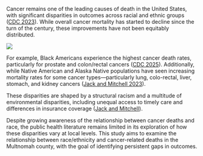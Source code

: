 Cancer remains one of the leading causes of death in the United States, with significant disparities in outcomes across racial and ethnic groups ([CDC 2023](https://www.cdc.gov/nchs/hus/topics/cancer-deaths.html)). While overall cancer mortality has started to decline since the turn of the century, these improvements have not been equitably distributed.

![](images/clipboard-1274355408.png)

For example, Black Americans experience the highest cancer death rates, particularly for prostate and colon/rectal cancers ([CDC 2025](https://www.cdc.gov/cancer/health-equity/african-american.html)). Additionally, while Native American and Alaska Native populations have seen increasing mortality rates for some cancer types—particularly lung, colo-rectal, liver, stomach, and kidney cancers ([Jack and Mitchell 2023](https://www.cdc.gov/pcd/collections/pdf/racism_is_a_public_health_crisis_combating_racism_508.pdf)).

These disparities are shaped by a structural racism and a multitude of environmental disparities, including unequal access to timely care and differences in insurance coverage ([Jack and Mitchell](https://www.cdc.gov/pcd/collections/pdf/racism_is_a_public_health_crisis_combating_racism_508.pdf)).

Despite growing awareness of the relationship between cancer deaths and race, the public health literature remains limited in its exploration of how these disparities vary at local levels. This study aims to examine the relationship between race/ethnicity and cancer-related deaths in the Multnomah county, with the goal of identifying persistent gaps in outcomes.
